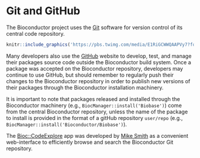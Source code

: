 # Git and GitHub {#git-github}

The Bioconductor project uses the [Git](https://git-scm.com/) software for version control of its central code repository.

```r
knitr::include_graphics('https://pbs.twimg.com/media/E1RiGCWWQAAPVy7?format=png&name=medium')
```

Many developers also use the [GitHub](https://github.com/) website to develop, test, and manage their packages source code outside the Bioconductor build system.
Once a package was accepted on the Bioconductor repository, developers may continue to use GitHub, but should remember to regularly push their changes to the Bioconductor repository in order to publish new versions of their packages through the Bioconductor installation machinery.

It is important to note that packages released and installed through the Bioconductor machinery (e.g., `BiocManager::install('Biobase')`) come from the central Bioconductor repository, unless the name of the package to install is provided in the format of a gitHub repository `user/repo` (e.g., `BiocManager::install('Bioconductor/Biobase')`).

The [Bioc::CodeExplore](https://code.bioconductor.org/) app was developed by [Mike Smith](https://github.com/grimbough) as a convenient web-interface to efficiently browse and search the Bioconductor Git repository.
